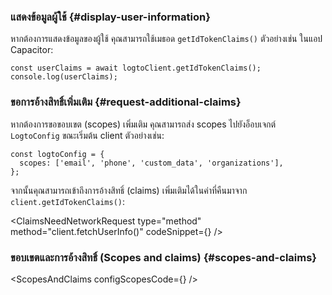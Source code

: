 

### แสดงข้อมูลผู้ใช้ \{#display-user-information}

หากต้องการแสดงข้อมูลของผู้ใช้ คุณสามารถใช้เมธอด `getIdTokenClaims()` ตัวอย่างเช่น ในแอป Capacitor:

```tsx
const userClaims = await logtoClient.getIdTokenClaims();
console.log(userClaims);
```

### ขอการอ้างสิทธิ์เพิ่มเติม \{#request-additional-claims}

<FindUserInfoMissing method="client.getIdTokenClaims()" />

<ScopesAndClaimsIntroduction />

หากต้องการขอขอบเขต (scopes) เพิ่มเติม คุณสามารถส่ง scopes ไปยังอ็อบเจกต์ `LogtoConfig` ขณะเริ่มต้น client ตัวอย่างเช่น:

```tsx
const logtoConfig = {
  scopes: ['email', 'phone', 'custom_data', 'organizations'],
};
```

จากนั้นคุณสามารถเข้าถึงการอ้างสิทธิ์ (claims) เพิ่มเติมได้ในค่าที่คืนมาจาก `client.getIdTokenClaims()`:

<ClaimsNeedNetworkRequest
  type="method"
  method="client.fetchUserInfo()"
  codeSnippet={<FetchUserinfoCode />}
/>

### ขอบเขตและการอ้างสิทธิ์ (Scopes and claims) \{#scopes-and-claims}

<ScopesAndClaims configScopesCode={<ScopesAndClaimsCode />} />
